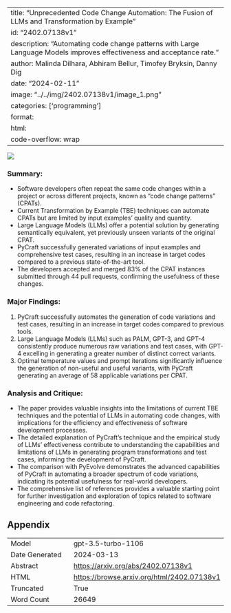
---
title: "Unprecedented Code Change Automation: The Fusion of LLMs and Transformation by Example"
id: "2402.07138v1"
description: "Automating code change patterns with Large Language Models improves effectiveness and acceptance rate."
author: Malinda Dilhara, Abhiram Bellur, Timofey Bryksin, Danny Dig
date: "2024-02-11"
image: "../../img/2402.07138v1/image_1.png"
categories: ['programming']
format:
  html:
    code-overflow: wrap
---

![](../../img/2402.07138v1/image_1.png)

### Summary:
- Software developers often repeat the same code changes within a project or across different projects, known as "code change patterns" (CPATs).
- Current Transformation by Example (TBE) techniques can automate CPATs but are limited by input examples' quality and quantity.
- Large Language Models (LLMs) offer a potential solution by generating semantically equivalent, yet previously unseen variants of the original CPAT.
- PyCraft successfully generated variations of input examples and comprehensive test cases, resulting in an increase in target codes compared to a previous state-of-the-art tool.
- The developers accepted and merged 83% of the CPAT instances submitted through 44 pull requests, confirming the usefulness of these changes.

### Major Findings:
1. PyCraft successfully automates the generation of code variations and test cases, resulting in an increase in target codes compared to previous tools.
2. Large Language Models (LLMs) such as PALM, GPT-3, and GPT-4 consistently produce numerous raw variations and test cases, with GPT-4 excelling in generating a greater number of distinct correct variants.
3. Optimal temperature values and prompt iterations significantly influence the generation of non-useful and useful variants, with PyCraft generating an average of 58 applicable variations per CPAT.

### Analysis and Critique:
- The paper provides valuable insights into the limitations of current TBE techniques and the potential of LLMs in automating code changes, with implications for the efficiency and effectiveness of software development processes.
- The detailed explanation of PyCraft's technique and the empirical study of LLMs' effectiveness contribute to understanding the capabilities and limitations of LLMs in generating program transformations and test cases, informing the development of PyCraft.
- The comparison with PyEvolve demonstrates the advanced capabilities of PyCraft in automating a broader spectrum of code variations, indicating its potential usefulness for real-world developers.
- The comprehensive list of references provides a valuable starting point for further investigation and exploration of topics related to software engineering and code refactoring.

## Appendix

|          |          |
|----------|----------|
| Model     | gpt-3.5-turbo-1106       |
| Date Generated     | 2024-03-13       |
| Abstract | [https://arxiv.org/abs/2402.07138v1](https://arxiv.org/abs/2402.07138v1)        |
| HTML     | [https://browse.arxiv.org/html/2402.07138v1](https://browse.arxiv.org/html/2402.07138v1)       |
| Truncated       | True       |
| Word Count       | 26649       |